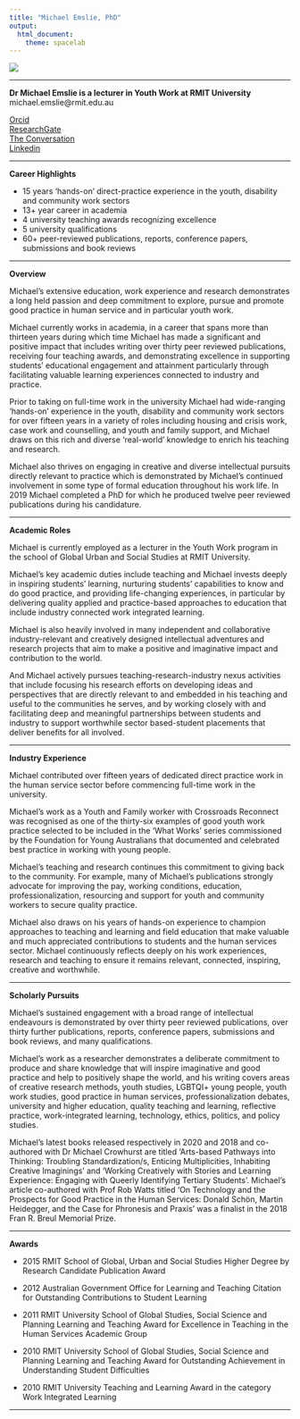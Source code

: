 ---
title: "Michael Emslie, PhD"
output:
  html_document:
    theme: spacelab
---

![](https://raw.githubusercontent.com/michael-emslie/michael-emslie.github.io/master/Screenshot%20(12).png)

---

**Dr Michael Emslie is a lecturer in Youth Work at RMIT University** <br>
michael.emslie@rmit.edu.au <br>

[Orcid](https://orcid.org/0000-0002-0554-0183) <br>
[ResearchGate](https://www.researchgate.net/profile/Michael_Emslie) <br>
[The Conversation](https://theconversation.com/profiles/michael-emslie-122939) <br>
[Linkedin](https://au.linkedin.com/in/michael-emslie-16863621) <br>

---

**Career Highlights**

* 15 years 'hands-on' direct-practice experience in the youth, disability and community work sectors
* 13+ year career in academia
* 4 university teaching awards recognizing excellence
* 5 university qualifications
* 60+ peer-reviewed publications, reports, conference papers, submissions and book reviews

---

**Overview**

Michael's extensive education, work experience and research demonstrates a long held passion and deep commitment to explore, pursue and promote good practice in human service and in particular youth work. <br>

Michael currently works in academia, in a career that spans more than thirteen years during which time Michael has made a significant and positive impact that includes writing over thirty peer reviewed publications, receiving four teaching awards, and demonstrating excellence in supporting students' educational engagement and attainment particularly through facilitating valuable learning experiences connected to industry and practice. <br>

Prior to taking on full-time work in the university Michael had wide-ranging 'hands-on' experience in the youth, disability and community work sectors for over fifteen years in a variety of roles including housing and crisis work, case work and counselling, and youth and family support, and Michael draws on this rich and diverse 'real-world' knowledge to enrich his teaching and research. <br>

Michael also thrives on engaging in creative and diverse intellectual pursuits directly relevant to practice which is demonstrated by Michael's continued involvement in some type of formal education throughout his work life. In 2019 Michael completed a PhD for which he produced twelve peer reviewed publications during his candidature. <br>

---

**Academic Roles**

Michael is currently employed as a lecturer in the Youth Work program in the school of Global Urban and Social Studies at RMIT University. <br>

Michael's key academic duties include teaching and Michael invests deeply in inspiring students' learning, nurturing students' capabilities to know and do good practice, and providing life-changing experiences, in particular by delivering quality applied and practice-based approaches to education that include industry connected work integrated learning. <br>

Michael is also heavily involved in many independent and collaborative industry-relevant and creatively designed intellectual adventures and research projects that aim to make a positive and imaginative impact and contribution to the world. <br>

And Michael actively pursues teaching-research-industry nexus activities that include focusing his research efforts on developing ideas and perspectives that are directly relevant to and embedded in his teaching and useful to the communities he serves, and by working closely with and facilitating deep and meaningful partnerships between students and industry to support worthwhile sector based-student placements that deliver benefits for all involved. <br>

---

**Industry Experience**

Michael contributed over fifteen years of dedicated direct practice work in the human service sector before commencing full-time work in the university. <br>

Michael's work as a Youth and Family worker with Crossroads Reconnect was recognised as one of the thirty-six examples of good youth work practice selected to be included in the 'What Works' series commissioned by the Foundation for Young Australians that documented and celebrated best practice in working with young people. <br>

Michael's teaching and research continues this commitment to giving back to the community. For example, many of Michael's publications strongly advocate for improving the pay, working conditions, education, professionalization, resourcing and support for youth and community workers to secure quality practice. <br>

Michael also draws on his years of hands-on experience to champion approaches to teaching and learning and field education that make valuable and much appreciated contributions to students and the human services sector. Michael continuously reflects deeply on his work experiences, research and teaching to ensure it remains relevant, connected, inspiring, creative and worthwhile. <br>

---

**Scholarly Pursuits**

Michael's sustained engagement with a broad range of intellectual endeavours is demonstrated by over thirty peer reviewed publications, over thirty further publications, reports, conference papers, submissions and book reviews, and many qualifications. <br>

Michael's work as a researcher demonstrates a deliberate commitment to produce and share knowledge that will inspire imaginative and good practice and help to positively shape the world, and his writing covers areas of creative research methods, youth studies, LGBTQI+ young people, youth work studies, good practice in human services, professionalization debates, university and higher education, quality teaching and learning, reflective practice, work-integrated learning, technology, ethics, politics, and policy studies. <br>

Michael's latest books released respectively in 2020 and 2018 and co-authored with Dr Michael Crowhurst are titled 'Arts-based Pathways into Thinking: Troubling Standardization/s, Enticing Multiplicities, Inhabiting Creative Imaginings' and 'Working Creatively with Stories and Learning Experience: Engaging with Queerly Identifying Tertiary Students'. Michael's article co-authored with Prof Rob Watts titled 'On Technology and the Prospects for Good Practice in the Human Services: Donald Schön, Martin Heidegger, and the Case for Phronesis and Praxis' was a finalist in the 2018 Fran R. Breul Memorial Prize. <br>

---

**Awards**

* 2015 RMIT School of Global, Urban and Social Studies Higher Degree by Research Candidate Publication Award <br>

* 2012 Australian Government Office for Learning and Teaching Citation for Outstanding Contributions to Student Learning <br>

* 2011 RMIT University School of Global Studies, Social Science and Planning Learning and Teaching Award for Excellence in Teaching in the Human Services Academic Group <br>

* 2010 RMIT University School of Global Studies, Social Science and Planning Learning and Teaching Award for Outstanding Achievement in Understanding Student Difficulties <br>

* 2010 RMIT University Teaching and Learning Award in the category Work Integrated Learning <br>

---
